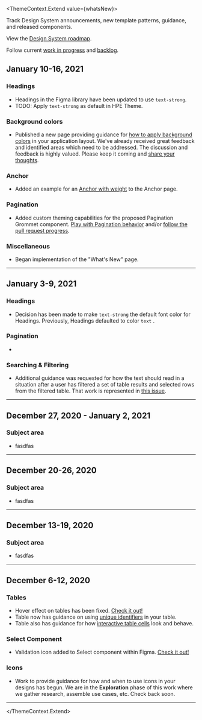 

<ThemeContext.Extend value={whatsNew}>

Track Design System announcements, new template patterns, guidance, and released components.

View the [Design System roadmap](https://roadmap.grommet.io/hpe-design-system-roadmap-mike-walrath-hpe-com).

Follow current [work in progress](https://github.com/orgs/grommet/projects/10) and [backlog](https://github.com/orgs/grommet/projects/10).

## January 10-16, 2021

### Headings

- Headings in the Figma library have been updated to use `text-strong`.
- TODO: Apply `text-strong` as default in HPE Theme.

### Background colors

- Published a new page providing guidance for 
[how to apply background colors](https://design-system.hpe.design/foundation/background-colors-guidance) 
in your application layout. We've already received great feedback and identified areas which need 
to be addressed. The discussion and feedback is highly valued. Please keep it coming and 
[share your thoughts](https://hpe.slack.com/archives/C04LMJWQT/p1610579439277200).

### Anchor

- Added an example for an [Anchor with weight](/components/anchor#anchor-with-weight) to the Anchor page.

### Pagination

- Added custom theming capabilities for the proposed Pagination Grommet component. [Play with Pagination behavior](https://deploy-preview-4646--sad-tereshkova-173d07.netlify.app/?path=/story/controls-pagination--custom) 
and/or [follow the pull request progress](https://github.com/grommet/grommet/pull/4646).

### Miscellaneous

- Began implementation of the "What's New" page.

---------------------------


## January 3-9, 2021

### Headings

- Decision has been made to make `text-strong` <ColorSwatch background="text-strong" /> the 
default font color for Headings. Previously, Headings defaulted to color `text` 
<ColorSwatch background="text" />.

### Pagination

- 

### Searching & Filtering

- Additional guidance was requested for how the text should read in a situation after 
a user has filtered a set of table results and selected rows from the filtered table. 
That work is represented in [this issue](https://github.com/grommet/hpe-design-system/issues/1343).

---------------------------

## December 27, 2020 - January 2, 2021

### Subject area

- fasdfas

---------------------------

## December 20-26, 2020

### Subject area

- fasdfas

---------------------------

## December 13-19, 2020

### Subject area

- fasdfas

---------------------------

## December 6-12, 2020

### Tables

- Hover effect on tables has been fixed. [Check it out!]()
- Table now has guidance on using [unique identifiers]() in your table.
- Table also has guidance for how [interactive table cells]() look and behave.

### Select Component

- Validation icon added to Select component within Figma. [Check it out!]()

### Icons

- Work to provide guidance for how and when to use icons in your designs has 
begun. We are in the **Exploration** phase of this work where we gather research, 
assemble use cases, etc. Check back soon.

---------------------------

</ThemeContext.Extend>